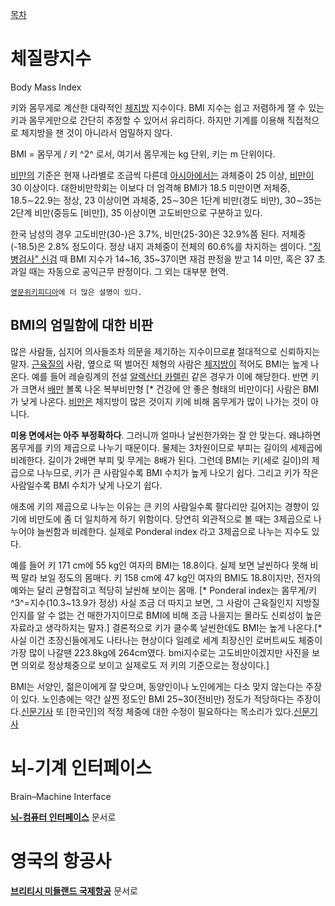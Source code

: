 [[목차]]
= 체질량지수 =
Body Mass Index

키와 몸무게로 계산한 대략적인 [[체지방]] 지수이다. 
BMI 지수는 쉽고 저렴하게 잴 수 있는 키과 몸무게만으로 간단히 추정할 수 있어서 유리하다. 하지만 기계를 이용해 직접적으로 체지방을 잰 것이 아니라서 엄밀하지 않다.

BMI = 몸무게 / 키 ^2^
로서, 여기서 몸무게는 kg 단위, 키는 m 단위이다.

[[비만]]의 기준은 현재 나라별로 조금씩 다른데 [[아시아]]에서는 과체중이 25 이상, [[비만]]이 30 이상이다. 대한비만학회는 이보다 더 엄격해 BMI가 18.5 미만이면 저체중, 18.5∼22.9는 정상, 23 이상이면 과체중, 25∼30은 1단계 비만(경도 비만), 30∼35는 2단계 비만(중등도 [비만]), 35 이상이면 고도비만으로 구분하고 있다. 

한국 남성의 경우 고도비만(30-)은 3.7%, 비만(25-30)은 32.9%쯤 된다. 저체중(-18.5)은 2.8% 정도이다. 정상 내지 과체중이 전체의 60.6%를 차지하는 셈이다. [["징병검사" 신검]] 때 BMI 지수가 14~16, 35~37이면 재검 판정을 받고 14 미만, 혹은 37 초과일 때는 자동으로 공익근무 판정이다. 그 외는 대부분 현역.


 [http://en.wikipedia.org/wiki/Body_mass_index#Categories 영문위키피디아]에 더 많은 설명이 있다.

== BMI의 엄밀함에 대한 비판 ==
많은 사람들, 심지어 의사들조차 의문을 제기하는 지수이므로[http://en.wikipedia.org/wiki/Body_mass_index#Usage #] 절대적으로 신뢰하지는 말자. [[근육]]질의 사람, 옆으로 떡 벌어진 체형의 사람은 [[체지방]]이 적어도 BMI는 높게 나온다. 예를 들어 레슬링계의 전설 [[알렉산더 카렐린]] 같은 경우가 이에 해당한다. 반면 키가 크면서 [[배]]만 볼록 나온 복부비만형 [* 건강에 안 좋은 형태의 비만이다] 사람은 BMI가 낮게 나온다. [[비만]]은 체지방이 많은 것이지 키에 비해 몸무게가 많이 나가는 것이 아니다.

'''미용 면에서는 아주 부정확하다'''. 그러니까 얼마나 날씬한가와는 잘 안 맞는다. 왜냐하면 몸무게를 키의 제곱으로 나누기 때문이다. 물체는 3차원이므로 부피는 길이의 세제곱에 비례한다. 길이가 2배면 부피 및 무게는 8배가 된다. 그런데 BMI는 키(세로 길이)의 제곱으로 나누므로,  키가 큰 사람일수록 BMI 수치가 높게 나오기 쉽다. 그리고 키가 작은 사람일수록 BMI 수치가 낮게 나오기 쉽다.

애초에 키의 제곱으로 나누는 이유는 큰 키의 사람일수록 팔다리만 길어지는 경향이 있기에 비만도에 좀 더 일치하게 하기 위함이다. 당연히 외관적으로 볼 때는 3제곱으로 나누어야 늘씬함과 비례한다. 실제로 Ponderal index 라고 3제곱으로 나누는 지수도 있다.

예를 들어 키 171 cm에 55 kg인 여자의 BMI는 18.8이다. 실제 보면 날씬하다 못해 비쩍 말라 보일 정도의 몸매다. 키 158 cm에 47 kg인 여자의 BMI도 18.8이지만, 전자의 예와는 달리 균형잡히고 적당히 날씬해 보이는 몸매. [* Ponderal index는 몸무게/키 ^3^=지수(10.3~13.9가 정상) 사실 조금 더 따지고 보면, 그 사람이 근육질인지 지방질인지를 알 수 없는 건 매한가지이므로 BMI에 비해 조금 나을지는 몰라도 신뢰성이 높은 자료라고 생각하지는 말자.] 결론적으로 키가 클수록 날씬한데도 BMI는 높게 나온다.[* 사실 이건 초장신들에게도 나타나는 현상이다 일례로 세계 최장신인 로버트씨도 체중이 가장 많이 나갈땐 223.8kg에 264cm였다. bmi지수로는 고도비만이겠지만 사진을 보면 의외로 정상체중으로 보이고 실제로도 저 키의 기준으로는 정상이다.]


BMI는 서양인, 젊은이에게 잘 맞으며, 동양인이나 노인에게는 다소 맞지 않는다는 주장이 있다. 노인층에는 약간 살찐 정도인 BMI 25~30(전비만) 정도가 적당하다는 주장이다.[http://news.mk.co.kr/outside/view.php?year=2010&no=385542 신문기사]
또 [한국인]의 적정 체중에 대한 수정이 필요하다는 목소리가 있다.[http://news.donga.com/3/all/20110304/35307297/1 신문기사]


= 뇌-기계 인터페이스 =
Brain–Machine Interface

'''[[뇌-컴퓨터 인터페이스]]''' 문서로

= 영국의 항공사 =
'''[[브리티시 미들랜드 국제항공]]''' 문서로
